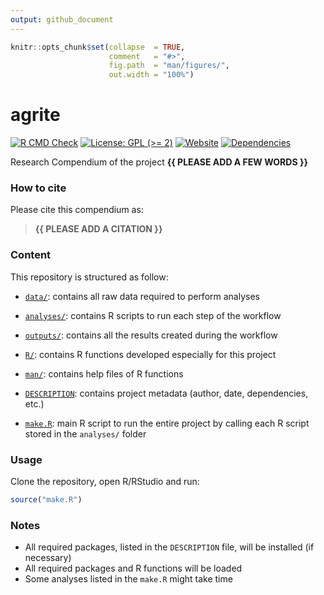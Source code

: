 ```yaml
---
output: github_document
---
```


<!-- README.md is generated from README.Rmd. Please edit that file -->


```r
knitr::opts_chunk$set(collapse  = TRUE,
                      comment   = "#>",
                      fig.path  = "man/figures/",
                      out.width = "100%")
```



# agrite


<!-- badges: start -->
[![R CMD Check](https://github.com/frbcesab/agrite/actions/workflows/R-CMD-check.yaml/badge.svg)](https://github.com/ahasverus/agrite/actions/workflows/R-CMD-check.yaml)
[![License: GPL (>= 2)](https://img.shields.io/badge/License-GPL%20%28%3E%3D%202%29-blue.svg)](https://choosealicense.com/licenses/gpl-2.0/)
[![Website](https://github.com/frbcesab/agrite/actions/workflows/pkgdown.yaml/badge.svg)](https://github.com/frbcesab/agrite/actions/workflows/pkgdown.yaml)
[![Dependencies](https://img.shields.io/badge/dependencies-10/67-red?style=flat)](#)
<!-- badges: end -->


Research Compendium of the project **{{ PLEASE ADD A FEW WORDS }}**



### How to cite

Please cite this compendium as: 

> **{{ PLEASE ADD A CITATION }}**



### Content

This repository is structured as follow:

- [`data/`](https://github.com/frbcesab/agrite/tree/master/data):
contains all raw data required to perform analyses

- [`analyses/`](https://github.com/frbcesab/agrite/tree/master/analyses/):
contains R scripts to run each step of the workflow

- [`outputs/`](https://github.com/frbcesab/agrite/tree/master/outputs):
contains all the results created during the workflow

- [`R/`](https://github.com/frbcesab/agrite/tree/master/R):
contains R functions developed especially for this project

- [`man/`](https://github.com/frbcesab/agrite/tree/master/man):
contains help files of R functions

- [`DESCRIPTION`](https://github.com/frbcesab/agrite/tree/master/DESCRIPTION):
contains project metadata (author, date, dependencies, etc.)

- [`make.R`](https://github.com/frbcesab/agrite/tree/master/make.R):
main R script to run the entire project by calling each R script stored in the `analyses/` folder



### Usage

Clone the repository, open R/RStudio and run:

```r
source("make.R")
```



### Notes

- All required packages, listed in the `DESCRIPTION` file, will be installed (if necessary)
- All required packages and R functions will be loaded
- Some analyses listed in the `make.R` might take time
